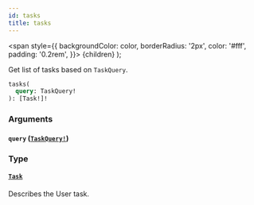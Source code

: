 ```yaml
---
id: tasks
title: tasks
---
```


<span
style={{
      backgroundColor: color,
      borderRadius: '2px',
      color: '#fff',
      padding: '0.2rem',
    }}>
{children}
</span>
);

Get list of tasks based on `TaskQuery`.

```graphql
tasks(
  query: TaskQuery!
): [Task!]!

```

### Arguments

#### `query` ([`TaskQuery!`](/docs/reference/tasklist-api/inputs/task-query))

### Type

#### [`Task`](/docs/reference/tasklist-api/objects/task)

Describes the User task.
